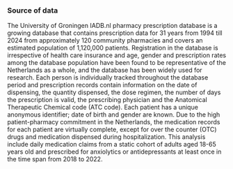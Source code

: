 ### Source of data

The University of Groningen IADB.nl pharmacy prescription database is a growing database that contains prescription data for 31 years from 1994 till 2024 from approximately 120 community pharmacies and covers an estimated population of 1,120,000 patients. Registration in the database is irrespective of health care insurance and age, gender and prescription rates among the database population have been found to be representative of the Netherlands as a whole, and the database has been widely used for research. Each person is individually tracked throughout the database period and prescription records contain information on the date of dispensing, the quantity dispensed, the dose regimen, the number of days the prescription is valid, the prescribing physician and the Anatomical Therapeutic Chemical code (ATC code). Each patient has a unique anonymous identifier; date of birth and gender are known. Due to the high patient-pharmacy commitment in the Netherlands, the medication records for each patient are virtually complete, except for over the counter (OTC) drugs and medication dispensed during hospitalization. This analysis include daily medication claims from a static cohort of adults aged 18-65 years old and prescribed for anxiolytics or antidepressants at least once in the time span from 2018 to 2022.


